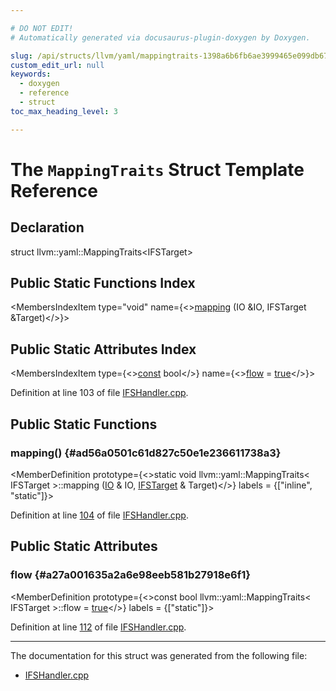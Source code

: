 ```yaml
---

# DO NOT EDIT!
# Automatically generated via docusaurus-plugin-doxygen by Doxygen.

slug: /api/structs/llvm/yaml/mappingtraits-1398a6b6fb6ae3999465e099db67ed1f
custom_edit_url: null
keywords:
  - doxygen
  - reference
  - struct
toc_max_heading_level: 3

---
```





# The `MappingTraits` Struct Template Reference

<DoxygenPage pluginConfig={pluginConfig}>



## Declaration

<CodeBlock>struct llvm::yaml::MappingTraits&lt;IFSTarget&gt;</CodeBlock>

## Public Static Functions Index

<MembersIndex>

<MembersIndexItem
  type="void"
  name={<><a href="#ad56a0501c61d827c50e1e236611738a3">mapping</a> (IO &amp;IO, IFSTarget &amp;Target)</>}>
</MembersIndexItem>

</MembersIndex>

## Public Static Attributes Index

<MembersIndex>

<MembersIndexItem
  type={<><a href="/docs/api/files/lib/lib/target/lib/target/aarch64/aarch64promoteconstant-cpp/#a90f8350fecae261c25be85d38b451bff">const</a> bool</>}
  name={<><a href="#a27a001635a2a6e98eeb581b27918e6f1">flow</a> = <a href="/docs/api/files/lib/lib/analysis/basicaliasanalysis-cpp/#af6d5cafbdfc5313e65d990120021a3ec">true</a></>}>
</MembersIndexItem>

</MembersIndex>


Definition at line 103 of file <a href="/docs/api/files/lib/lib/interfacestub/ifshandler-cpp">IFSHandler.cpp</a>.

<SectionDefinition>

## Public Static Functions

### mapping() {#ad56a0501c61d827c50e1e236611738a3}

<MemberDefinition
  prototype={<>static void llvm::yaml::MappingTraits&lt; IFSTarget &gt;::mapping (<a href="/docs/api/classes/llvm/yaml/io">IO</a> &amp; IO, <a href="/docs/api/structs/llvm/ifs/ifstarget">IFSTarget</a> &amp; Target)</>}
  labels = {["inline", "static"]}>

Definition at line <a href="/docs/api/files/lib/lib/interfacestub/ifshandler-cpp/#l00104">104</a> of file <a href="/docs/api/files/lib/lib/interfacestub/ifshandler-cpp">IFSHandler.cpp</a>.
</MemberDefinition>

</SectionDefinition>

<SectionDefinition>

## Public Static Attributes

### flow {#a27a001635a2a6e98eeb581b27918e6f1}

<MemberDefinition
  prototype={<>const bool llvm::yaml::MappingTraits&lt; IFSTarget &gt;::flow = <a href="/docs/api/files/lib/lib/analysis/basicaliasanalysis-cpp/#af6d5cafbdfc5313e65d990120021a3ec">true</a></>}
  labels = {["static"]}>

Definition at line <a href="/docs/api/files/lib/lib/interfacestub/ifshandler-cpp/#l00112">112</a> of file <a href="/docs/api/files/lib/lib/interfacestub/ifshandler-cpp">IFSHandler.cpp</a>.
</MemberDefinition>

</SectionDefinition>

<hr/>

The documentation for this struct was generated from the following file:

<ul>
<li><a href="/docs/api/files/lib/lib/interfacestub/ifshandler-cpp">IFSHandler.cpp</a></li>
</ul>

</DoxygenPage>
